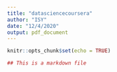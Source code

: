```yaml
---
title: "datasciencecoursera"
author: "ISY"
date: "12/4/2020"
output: pdf_document
---
```


```r
knitr::opts_chunk$set(echo = TRUE)
```

```r
## This is a markdown file
```

